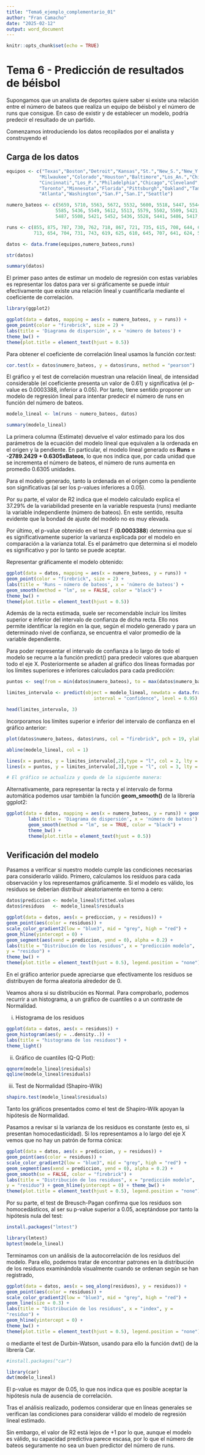 ```yaml
---
title: "Tema6_ejemplo_complementario_01"
author: "Fran Camacho"
date: "2025-02-12"
output: word_document
---
```


```r
knitr::opts_chunk$set(echo = TRUE)
```

# Tema 6 - Predicción de resultados de béisbol

Supongamos que un analista de deportes quiere saber si existe una relación entre el
número de bateos que realiza un equipo de béisbol y el número de runs que consigue.
En caso de existir y de establecer un modelo, podría predecir el resultado de un partido.

Comenzamos introduciendo los datos recopilados por el analista y construyendo el

## Carga de los datos

```r

equipos <- c("Texas","Boston","Detroit","Kansas","St.","New_S.","New_Y.",
            "Milwaukee","Colorado","Houston","Baltimore","Los_An.","Chicago",
            "Cincinnati","Los_P.","Philadelphia","Chicago","Cleveland","Arizona",
            "Toronto","Minnesota","Florida","Pittsburgh","Oakland","Tampa",
            "Atlanta","Washington","San.F","San.I","Seattle")

numero_bateos <- c(5659, 5710, 5563, 5672, 5532, 5600, 5518, 5447, 5544, 5598,
                  5585, 5436, 5549, 5612, 5513, 5579, 5502, 5509, 5421, 5559,
                  5487, 5508, 5421, 5452, 5436, 5528, 5441, 5486, 5417, 5421)

runs <- c(855, 875, 787, 730, 762, 718, 867, 721, 735, 615, 708, 644, 654, 735, 667, 
          713, 654, 704, 731, 743, 619, 625, 610, 645, 707, 641, 624, 570, 593, 556)

datos <- data.frame(equipos,numero_bateos,runs)

```

```r
str(datos)
```


```r
summary(datos)
```

El primer paso antes de estimar un modelo de regresión con estas variables es
representar los datos para ver si gráficamente se puede intuir efectivamente que
existe una relación lineal y cuantificarla mediante el coeficiente de correlación.

```r
library(ggplot2)

ggplot(data = datos, mapping = aes(x = numero_bateos, y = runs)) + 
geom_point(color = "firebrick", size = 2) +
labs(title = 'Diagrama de dispersión', x = 'número de bateos') + 
theme_bw() + 
theme(plot.title = element_text(hjust = 0.5))
```

Para obtener el coeficiente de correlación lineal usamos la función cor.test:

```r
cor.test(x = datos$numero_bateos, y = datos$runs, method = "pearson") 
```


El gráfico y el test de correlación muestran una relación lineal, de intensidad
considerable (el coeficiente presenta un valor de 0.61) y significativa (el p-value es 0.0003388,
inferior a 0.05). Por tanto, tiene sentido proponer un modelo de regresión lineal para
intentar predecir el número de runs en función del número de bateos.


```r
modelo_lineal <- lm(runs ~ numero_bateos, datos)
```

```r
summary(modelo_lineal)
```

La primera columna (Estimate) devuelve el valor estimado para los dos parámetros de
la ecuación del modelo lineal que equivalen a la ordenada en el origen y la pendiente.
En particular, el modelo lineal generado es **Runs = -2789.2429 + 0.6305xBateos**, lo que
nos indica que, por cada unidad que se incrementa el número de bateos, el número de
runs aumenta en promedio 0.6305 unidades.

Para el modelo generado, tanto la ordenada en el origen como la pendiente son 
significativas (al ser los p-values inferiores a 0.05).

Por su parte, el valor de R2 indica que el modelo calculado explica el 37.29% de 
la variabilidad presente en la variable respuesta (runs) mediante la variable
independiente (número de bateos). En este sentido, resulta evidente que la bondad 
de ajuste del modelo no es muy elevada.


Por último, el p-value obtenido en el test F (**0.0003388**) determina que sí es
significativamente superior la varianza explicada por el modelo en comparación a la
varianza total. Es el parámetro que determina si el modelo es significativo y por lo
tanto se puede aceptar.

Representar gráficamente el modelo obtenido:


```r
ggplot(data = datos, mapping = aes(x = numero_bateos, y = runs)) + 
geom_point(color = "firebrick", size = 2) +
labs(title = 'Runs ~ número de bateos', x = 'número de bateos') + 
geom_smooth(method = "lm", se = FALSE, color = "black") +
theme_bw() +
theme(plot.title = element_text(hjust = 0.5))
```

Además de la recta estimada, suele ser recomendable incluir los límites superior e
inferior del intervalo de confianza de dicha recta. Ello nos permite identificar la región
en la que, según el modelo generado y para un determinado nivel de confianza, se
encuentra el valor promedio de la variable dependiente.

Para poder representar el intervalo de confianza a lo largo de todo el modelo se
recurre a la función predict() para predecir valores que abarquen todo el eje X.
Posteriormente se añaden al gráfico dos líneas formadas por los límites superiores 
e inferiores calculados para cada predicción:


```r
puntos <- seq(from = min(datos$numero_bateos), to = max(datos$numero_bateos), length.out = 100)

limites_intervalo <- predict(object = modelo_lineal, newdata = data.frame(numero_bateos = puntos),
                                interval = "confidence", level = 0.95)

head(limites_intervalo, 3)
```

Incorporamos los límites superior e inferior del intervalo de confianza en el gráfico anterior:

```r
plot(datos$numero_bateos, datos$runs, col = "firebrick", pch = 19, ylab = "runs", xlab = "número de bateos", main = 'Runs ~ número de bateos')

abline(modelo_lineal, col = 1)

lines(x = puntos, y = limites_intervalo[,2],type = "l", col = 2, lty = 3)
lines(x = puntos, y = limites_intervalo[,3],type = "l", col = 3, lty = 3)

# El gráfico se actualiza y queda de la siguiente manera:
```

Alternativamente, para representar la recta y el intervalo de forma automática
podemos usar también la función **geom_smooth()** de la librería ggplot2:


```r
ggplot(data = datos, mapping = aes(x = numero_bateos, y = runs)) + geom_point(color = "firebrick", size = 2) +
        labs(title = 'Diagrama de dispersión', x = 'número de bateos') +
        geom_smooth(method = "lm", se = TRUE, color = "black") +
        theme_bw() +
        theme(plot.title = element_text(hjust = 0.5))
```

## Verificación del modelo

Pasamos a verificar si nuestro modelo cumple las condiciones necesarias para
considerarlo válido. Primero, calculamos los residuos para cada observación y los
representamos gráficamente. Si el modelo es válido, los residuos se deberían
distribuir aleatoriamente en torno a cero:

```r
datos$prediccion <- modelo_lineal$fitted.values
datos$residuos   <- modelo_lineal$residuals

ggplot(data = datos, aes(x = prediccion, y = residuos)) +
geom_point(aes(color = residuos)) +
scale_color_gradient2(low = "blue3", mid = "grey", high = "red") +
geom_hline(yintercept = 0) +
geom_segment(aes(xend = prediccion, yend = 0), alpha = 0.2) +
labs(title = "Distribución de los residuos", x = "predicción modelo",
y = "residuo") +
theme_bw() +
theme(plot.title = element_text(hjust = 0.5), legend.position = "none")
```
En el gráfico anterior puede apreciarse que efectivamente los residuos se distribuyen
de forma aleatoria alrededor de 0.

Veamos ahora si su distribución es Normal. Para comprobarlo, podemos recurrir a un
histograma, a un gráfico de cuantiles o a un contraste de Normalidad.


i) Histograma de los residuos


```r
ggplot(data = datos, aes(x = residuos)) +
geom_histogram(aes(y = ..density..)) +
labs(title = "histograma de los residuos") +
theme_light()
```

ii) Gráfico de cuantiles (Q-Q Plot):

```r
qqnorm(modelo_lineal$residuals)
qqline(modelo_lineal$residuals)
```

iii) Test de Normalidad (Shapiro-Wilk)

```r
shapiro.test(modelo_lineal$residuals)
```

Tanto los gráficos presentados como el test de Shapiro-Wilk apoyan la hipótesis de
Normalidad.

Pasamos a revisar si la varianza de los residuos es constante (esto es, si presentan
homocedasticidad). Si los representamos a lo largo del eje X vemos que no hay un
patrón de forma cónica:

```r
ggplot(data = datos, aes(x = prediccion, y = residuos)) +
geom_point(aes(color = residuos)) +
scale_color_gradient2(low = "blue3", mid = "grey", high = "red") +
geom_segment(aes(xend = prediccion, yend = 0), alpha = 0.2) +
geom_smooth(se = FALSE, color = "firebrick") +
labs(title = "Distribución de los residuos", x = "predicción modelo",
y = "residuo") + geom_hline(yintercept = 0) + theme_bw() +
theme(plot.title = element_text(hjust = 0.5), legend.position = "none")
```

Por su parte, el test de Breusch-Pagan confirma que los residuos son homocedásticos,
al ser su p-value superior a 0.05, aceptándose por tanto la hipótesis nula del test:

```r
install.packages("lmtest")
```

```r
library(lmtest)
bptest(modelo_lineal)
```

Terminamos con un análisis de la autocorrelación de los residuos del modelo. Para
ello, podemos tratar de encontrar patrones en la distribución de los residuos
examinándola visualmente cuando se ordenan según se han registrado,

```r
ggplot(data = datos, aes(x = seq_along(residuos), y = residuos)) +
geom_point(aes(color = residuos)) +
scale_color_gradient2(low = "blue3", mid = "grey", high = "red") +
geom_line(size = 0.3) +
labs(title = "Distribución de los residuos", x = "index", y =
"residuo") +
geom_hline(yintercept = 0) +
theme_bw() +
theme(plot.title = element_text(hjust = 0.5), legend.position = "none")
```

o mediante el
test de Durbin-Watson, usando para ello la función dwt() de la librería Car.

```r
#install.packages("car")
```

```r
library(car)
dwt(modelo_lineal)
```


El p-value es mayor de 0.05, lo que nos indica que es posible aceptar la hipótesis nula
de ausencia de correlación.

Tras el análisis realizado, podemos considerar que en líneas generales se verifican las
condiciones para considerar válido el modelo de regresión lineal estimado.

Sin embargo, el valor de R2 está lejos de +1 por lo que, aunque el modelo es válido, su
capacidad predictiva parece escasa, por lo que el número de bateos seguramente no
sea un buen predictor del número de runs.


